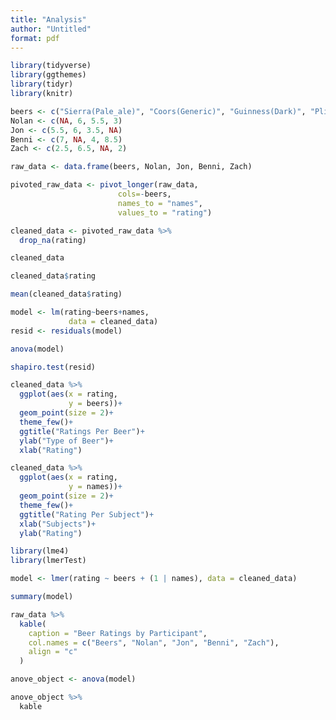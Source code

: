 ```yaml
---
title: "Analysis"
author: "Untitled"
format: pdf
---
```


```r
library(tidyverse)
library(ggthemes)
library(tidyr)
library(knitr)
```


```r
beers <- c("Sierra(Pale_ale)", "Coors(Generic)", "Guinness(Dark)", "Pliny(IPA)")
Nolan <- c(NA, 6, 5.5, 3)
Jon <- c(5.5, 6, 3.5, NA)
Benni <- c(7, NA, 4, 8.5)
Zach <- c(2.5, 6.5, NA, 2)

raw_data <- data.frame(beers, Nolan, Jon, Benni, Zach)

pivoted_raw_data <- pivot_longer(raw_data,
                        cols=-beers,
                        names_to = "names",
                        values_to = "rating")

cleaned_data <- pivoted_raw_data %>% 
  drop_na(rating)

cleaned_data

cleaned_data$rating

mean(cleaned_data$rating)
```

```r
model <- lm(rating~beers+names,
             data = cleaned_data)
resid <- residuals(model)
```


```r
anova(model)
```

```r
shapiro.test(resid)
```

```r
cleaned_data %>% 
  ggplot(aes(x = rating,
             y = beers))+
  geom_point(size = 2)+
  theme_few()+
  ggtitle("Ratings Per Beer")+
  ylab("Type of Beer")+
  xlab("Rating")
```



```r
cleaned_data %>% 
  ggplot(aes(x = rating,
             y = names))+
  geom_point(size = 2)+
  theme_few()+
  ggtitle("Rating Per Subject")+
  xlab("Subjects")+
  ylab("Rating")
```

```r
library(lme4)
library(lmerTest)

model <- lmer(rating ~ beers + (1 | names), data = cleaned_data)
```

```r
summary(model)
```
```r
raw_data %>%
  kable(
    caption = "Beer Ratings by Participant",
    col.names = c("Beers", "Nolan", "Jon", "Benni", "Zach"),
    align = "c"
  )
```

```r
anove_object <- anova(model)

anove_object %>% 
  kable
```


